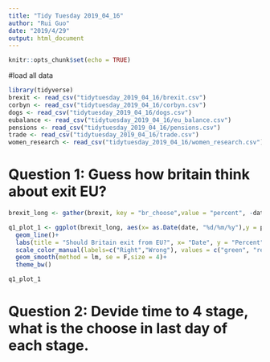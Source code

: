 ```yaml
---
title: "Tidy Tuesday 2019_04_16"
author: "Rui Guo"
date: "2019/4/29"
output: html_document
---
```


```r
knitr::opts_chunk$set(echo = TRUE)
```

#load all data

```r

library(tidyverse)
brexit <- read_csv("tidytuesday_2019_04_16/brexit.csv")
corbyn <- read_csv("tidytuesday_2019_04_16/corbyn.csv")
dogs <- read_csv("tidytuesday_2019_04_16/dogs.csv")
eubalance <- read_csv("tidytuesday_2019_04_16/eu_balance.csv")
pensions <- read_csv("tidytuesday_2019_04_16/pensions.csv")
trade <- read_csv("tidytuesday_2019_04_16/trade.csv")
women_research <- read_csv("tidytuesday_2019_04_16/women_research.csv")

```

# Question 1: Guess how britain think about exit EU?

```r

brexit_long <- gather(brexit, key = "br_choose",value = "percent", -date, factor_key = TRUE)

q1_plot_1 <- ggplot(brexit_long, aes(x= as.Date(date, "%d/%m/%y"),y = percent, color= br_choose))+
  geom_line()+
  labs(title = "Should Britain exit from EU?", x= "Date", y = "Percent", color = "Responding")+
  scale_color_manual(labels=c("Right","Wrong"), values = c("green", "red"))+
  geom_smooth(method = lm, se = F,size = 4)+
  theme_bw()

q1_plot_1

```

# Question 2: Devide time to 4 stage, what is the choose in last day of each stage.
